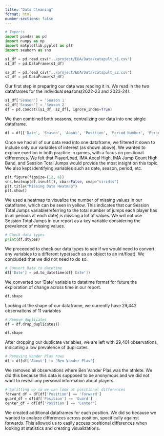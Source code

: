```yaml
---
title: "Data Cleaning"
format: html
number-sections: false
---
```


```python
# Imports
import pandas as pd
import numpy as np
import matplotlib.pyplot as plt
import seaborn as sns
```

```python
s1_df = pd.read_csv("../project/EDA/Data/catapult_s1.csv")
s1_df = pd.DataFrame(s1_df)

s2_df = pd.read_csv("../project/EDA/Data/catapult_s2.csv")
s2_df = pd.DataFrame(s2_df)
```

Our first step in preparing our data was reading it in. We read in the two dataframes for the individual seasons(2022-23 and 2023-24).

```python
s1_df['Season'] = 'Season 1'
s2_df['Season'] = 'Season 2'
df = pd.concat([s1_df, s2_df], ignore_index=True)
```

We then combined both seasons, centralizing our data into one single dataframe.

```python
df = df[['Date', 'Season', 'About', 'Position', 'Period Number', 'Period', 'Total Player Load', 'Player Load Per Minute', 'IMA Accel High', 'IMA Jump Count High Band', 'Session Total Jumps']]
```

Once we had all of our data read into one dataframe, we filtered it down to include only our variables of interest (as shown above). We wanted to explore exertion in both practice in games, with a focus on positional differences. We felt that PlayerLoad, IMA Accel High, IMA Jump Count High Band, and Session Total Jumps would provide the most insight on this topic. We also kept identifying variables such as date, season, period, etc.

```python
plt.figure(figsize=(12, 6))
sns.heatmap(df.isnull(), cbar=False, cmap="viridis")
plt.title("Missing Data Heatmap")
plt.show()
```

We used a heatmap to visualize the number of missing values in our dataframe, which can be seen in yellow. This indicates that our Session Total Jumps variable(referring to the total number of jumps each player has in all periods at each date) is missing a lot of values. We will not use Session Total Jumps in our report as a key variable considering the prevalence of missing values. 

```python
# Check data types
print(df.dtypes)
```

We proceeded to check our data types to see if we would need to convert any variables to a different type(such as an object to an int/float). We concluded that we did not need to do so.

```python
# Convert Date to datetime
df['Date'] = pd.to_datetime(df['Date'])
```

We converted our 'Date' variable to datetime format for future the exploration of change across time in our report.

```python
df.shape
```

Looking at the shape of our dataframe, we currently have 29,442 observations of 11 variables

```python
# Remove duplicates
df = df.drop_duplicates()
```

```python
df.shape
```

After dropping our duplicate variables, we are left with 29,401 observations, indicating a low prevalence of duplicates.



```python
# Removing Vander Plas rows
df = df[df['About'] != 'Ben Vander Plas']
```

We removed all observations where Ben Vander Plas was the athlete. We did this because this data is supposed to be anonymous and we did not want to reveal any personal information about players.

```python
# Splitting up so we can look at positional differences
forward_df = df[df['Position'] == 'Forward']
guard_df = df[df['Position'] == 'Guard']
center_df = df[df['Position'] == 'Center']
```

We created additional dataframes for each position. We did so because we wanted to analyze differences across position, specifically against forwards. This allowed us to easily access positional differences when looking at statistics and creating visualizations.

